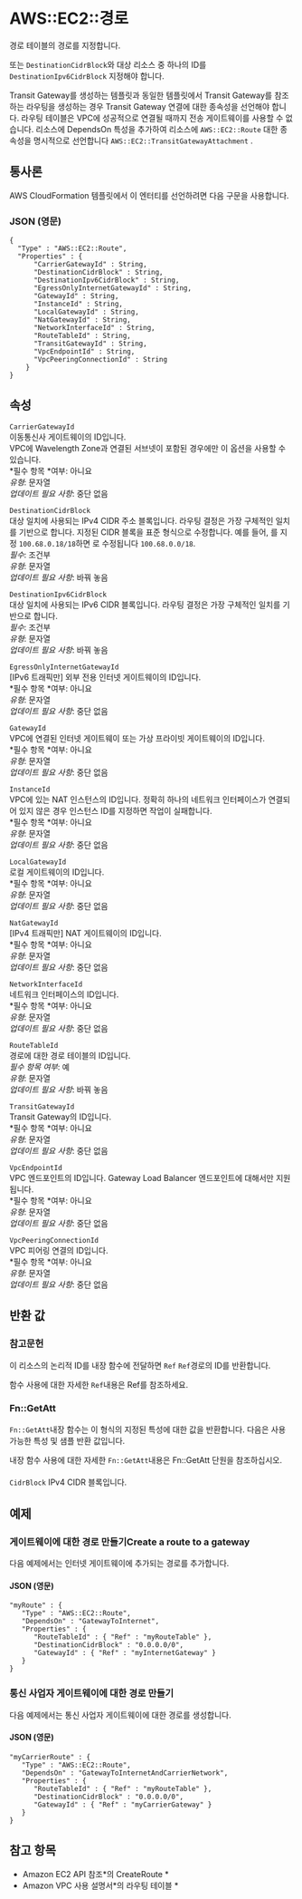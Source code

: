# AWS::EC2::경로

경로 테이블의 경로를 지정합니다.

또는 `DestinationCidrBlock`와 대상 리소스 중 하나의 ID를`DestinationIpv6CidrBlock` 지정해야 합니다.

Transit Gateway를 생성하는 템플릿과 동일한 템플릿에서 Transit Gateway를 참조하는 라우팅을 생성하는 경우 Transit Gateway 연결에 대한 종속성을 선언해야 합니다. 라우팅 테이블은 VPC에 성공적으로 연결될 때까지 전송 게이트웨이를 사용할 수 없습니다. 리소스에 DependsOn 특성을 추가하여 리소스에 `AWS::EC2::Route` 대한 종속성을 명시적으로 선언합니다 `AWS::EC2::TransitGatewayAttachment` .

## 통사론

AWS CloudFormation 템플릿에서 이 엔터티를 선언하려면 다음 구문을 사용합니다.

### JSON (영문)

```
{
  "Type" : "AWS::EC2::Route",
  "Properties" : {
      "CarrierGatewayId" : String,
      "DestinationCidrBlock" : String,
      "DestinationIpv6CidrBlock" : String,
      "EgressOnlyInternetGatewayId" : String,
      "GatewayId" : String,
      "InstanceId" : String,
      "LocalGatewayId" : String,
      "NatGatewayId" : String,
      "NetworkInterfaceId" : String,
      "RouteTableId" : String,
      "TransitGatewayId" : String,
      "VpcEndpointId" : String,
      "VpcPeeringConnectionId" : String
    }
}
```

## 속성

`CarrierGatewayId`  
이동통신사 게이트웨이의 ID입니다.  
VPC에 Wavelength Zone과 연결된 서브넷이 포함된 경우에만 이 옵션을 사용할 수 있습니다.  
*필수 항목 *여부: 아니요  
_유형_: 문자열  
_업데이트 필요 사항_: 중단 없음

`DestinationCidrBlock`  
대상 일치에 사용되는 IPv4 CIDR 주소 블록입니다. 라우팅 결정은 가장 구체적인 일치를 기반으로 합니다. 지정된 CIDR 블록을 표준 형식으로 수정합니다. 예를 들어, 를 지정 `100.68.0.18/18`하면 로 수정됩니다 `100.68.0.0/18`.  
_필수_: 조건부  
_유형_: 문자열  
_업데이트 필요 사항_: 바꿔 놓음

`DestinationIpv6CidrBlock`  
대상 일치에 사용되는 IPv6 CIDR 블록입니다. 라우팅 결정은 가장 구체적인 일치를 기반으로 합니다.  
_필수_: 조건부  
_유형_: 문자열  
_업데이트 필요 사항_: 바꿔 놓음

`EgressOnlyInternetGatewayId`  
[IPv6 트래픽만] 외부 전용 인터넷 게이트웨이의 ID입니다.  
*필수 항목 *여부: 아니요  
_유형_: 문자열  
_업데이트 필요 사항_: 중단 없음

`GatewayId`  
VPC에 연결된 인터넷 게이트웨이 또는 가상 프라이빗 게이트웨이의 ID입니다.  
*필수 항목 *여부: 아니요  
_유형_: 문자열  
_업데이트 필요 사항_: 중단 없음

`InstanceId`  
VPC에 있는 NAT 인스턴스의 ID입니다. 정확히 하나의 네트워크 인터페이스가 연결되어 있지 않은 경우 인스턴스 ID를 지정하면 작업이 실패합니다.  
*필수 항목 *여부: 아니요  
_유형_: 문자열  
_업데이트 필요 사항_: 중단 없음

`LocalGatewayId`  
로컬 게이트웨이의 ID입니다.  
*필수 항목 *여부: 아니요  
_유형_: 문자열  
_업데이트 필요 사항_: 중단 없음

`NatGatewayId`  
[IPv4 트래픽만] NAT 게이트웨이의 ID입니다.  
*필수 항목 *여부: 아니요  
_유형_: 문자열  
_업데이트 필요 사항_: 중단 없음

`NetworkInterfaceId`  
네트워크 인터페이스의 ID입니다.  
*필수 항목 *여부: 아니요  
_유형_: 문자열  
_업데이트 필요 사항_: 중단 없음

`RouteTableId`  
경로에 대한 경로 테이블의 ID입니다.  
_필수 항목 여부_: 예  
_유형_: 문자열  
_업데이트 필요 사항_: 바꿔 놓음

`TransitGatewayId`  
Transit Gateway의 ID입니다.  
*필수 항목 *여부: 아니요  
_유형_: 문자열  
_업데이트 필요 사항_: 중단 없음

`VpcEndpointId`  
VPC 엔드포인트의 ID입니다. Gateway Load Balancer 엔드포인트에 대해서만 지원됩니다.  
*필수 항목 *여부: 아니요  
_유형_: 문자열  
_업데이트 필요 사항_: 중단 없음

`VpcPeeringConnectionId`  
VPC 피어링 연결의 ID입니다.  
*필수 항목 *여부: 아니요  
_유형_: 문자열  
_업데이트 필요 사항_: 중단 없음

## 반환 값

### 참고문헌

이 리소스의 논리적 ID를 내장 함수에 전달하면 `Ref` `Ref`경로의 ID를 반환합니다.

함수 사용에 대한 자세한 `Ref`내용은 Ref를 참조하세요.

### Fn::GetAtt

`Fn::GetAtt`내장 함수는 이 형식의 지정된 특성에 대한 값을 반환합니다. 다음은 사용 가능한 특성 및 샘플 반환 값입니다.

내장 함수 사용에 대한 자세한 `Fn::GetAtt`내용은 Fn::GetAtt 단원을 참조하십시오.

####

`CidrBlock` IPv4 CIDR 블록입니다.

## 예제

### 게이트웨이에 대한 경로 만들기Create a route to a gateway

다음 예제에서는 인터넷 게이트웨이에 추가되는 경로를 추가합니다.

#### JSON (영문)

```
"myRoute" : {
   "Type" : "AWS::EC2::Route",
   "DependsOn" : "GatewayToInternet",
   "Properties" : {
      "RouteTableId" : { "Ref" : "myRouteTable" },
      "DestinationCidrBlock" : "0.0.0.0/0",
      "GatewayId" : { "Ref" : "myInternetGateway" }
   }
}
```

### 통신 사업자 게이트웨이에 대한 경로 만들기

다음 예제에서는 통신 사업자 게이트웨이에 대한 경로를 생성합니다.

#### JSON (영문)

```
"myCarrierRoute" : {
   "Type" : "AWS::EC2::Route",
   "DependsOn" : "GatewayToInternetAndCarrierNetwork",
   "Properties" : {
      "RouteTableId" : { "Ref" : "myRouteTable" },
      "DestinationCidrBlock" : "0.0.0.0/0",
      "GatewayId" : { "Ref" : "myCarrierGateway" }
   }
}
```

## 참고 항목

- Amazon EC2 API 참조*의 CreateRoute *
- Amazon VPC 사용 설명서*의 라우팅 테이블 *

